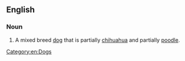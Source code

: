 ==English==

===Noun===
{{en-noun}}

# {{context|slang|lang=en}} A mixed breed [[dog]] that is partially [[chihuahua]] and partially [[poodle]].

[[Category:en:Dogs]]